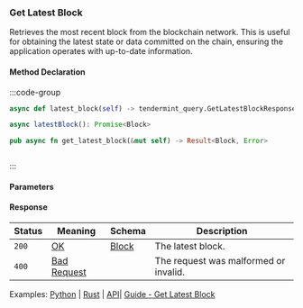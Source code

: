 ### Get Latest Block

Retrieves the most recent block from the blockchain network.
This is useful for obtaining the latest state or data committed on the chain, ensuring the application operates with up-to-date information.

#### Method Declaration

:::code-group

```python [Python]
async def latest_block(self) -> tendermint_query.GetLatestBlockResponse
```

```typescript [TypeScript]
async latestBlock(): Promise<Block>
```

```rust [Rust]
pub async fn get_latest_block(&mut self) -> Result<Block, Error>
```

```url [API]

```

:::

#### Parameters

#### Response

| Status | Meaning       | Schema  | Description                           |
| ------ | ------------- | ------- | ------------------------------------- |
| `200`  | [OK]          | [Block] | The latest block.                     |
| `400`  | [Bad Request] |         | The request was malformed or invalid. |

Examples: [Python] | [Rust] | [API]| [Guide - Get Latest Block]

[Python]: https://github.com/dydxprotocol/v4-clients/blob/3e8c7e1b960291b7ef273962d374d9934a5c4d33/v4-client-py-v2/examples/validator_get_example.py#L36
[Rust]: https://github.com/dydxprotocol/v4-clients/blob/3e8c7e1b960291b7ef273962d374d9934a5c4d33/v4-client-rs/client/examples/validator_get.rs#L53
[API]: https://test-dydx-rest.kingnodes.com/cosmos/base/tendermint/v1beta1/blocks/latest
[Guide - Get Latest Block]: ../../interaction/data#get-latest-block-height
[OK]: /types/ok
[Block]: /types/block
[Bad Request]: /types/bad-request
